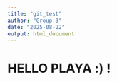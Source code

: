 ```yaml
---
title: "git_test"
author: "Group 3"
date: "2025-08-22"
output: html_document
---
```

# HELLO PLAYA :) !